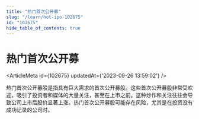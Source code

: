 ```yaml
---
title: "热门首次公开募"
slug: "/learn/hot-ipo-102675"
id: "102675"
hide_table_of_contents: true
---
```



# 热门首次公开募

<ArticleMeta id={102675} updatedAt={'2023-09-26 13:59:02'} />
<div className='border-solid border-b border-t-0 my-4 border-[var(--ifm-color-gray-300)]' />

热门首次公开募股是指具有巨大需求的首次公开募股。这些首次公开募股非常受欢迎，吸引了投资者和媒体的大量关注，甚至在上市之前。这种炒作和关注往往会导致公司上市后股价显著上涨。热门首次公开募股可能存在风险，尤其是在投资没有成功记录的公司时。

